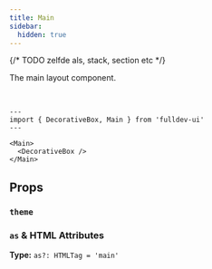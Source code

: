 ```yaml
---
title: Main
sidebar:
  hidden: true
---
```


{/* TODO zelfde als, stack, section etc */}


The main layout component.

<br />

```astro live
---
import { DecorativeBox, Main } from 'fulldev-ui'
---

<Main>
  <DecorativeBox />
</Main>
```

## Props

### `theme`

<Theming />

### `as` & HTML Attributes

**Type:** `as?: HTMLTag = 'main'`

<AsProp />
